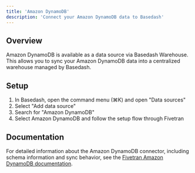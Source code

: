 ```yaml
---
title: 'Amazon DynamoDB'
description: 'Connect your Amazon DynamoDB data to Basedash'
---
```


## Overview

Amazon DynamoDB is available as a data source via Basedash Warehouse. This allows you to sync your Amazon DynamoDB data into a centralized warehouse managed by Basedash.

## Setup

1. In Basedash, open the command menu (⌘K) and open "Data sources"
2. Select "Add data source"
3. Search for "Amazon DynamoDB"
4. Select Amazon DynamoDB and follow the setup flow through Fivetran

## Documentation

For detailed information about the Amazon DynamoDB connector, including schema information and sync behavior, see the [Fivetran Amazon DynamoDB documentation](https://fivetran.com/docs/connectors/databases/dynamodb).
